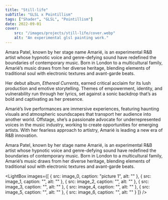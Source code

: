```yaml
---
title: "Still-life"
subTitle: "GLSL x Pointillism"
tags: ["Shader", "GLSL", "Pointillism"]
date: 2022-09-01
cover: 
    src: "/images/projects/still-life/cover.webp"
    alt: "An experimental glsl painting work."
---
```





Amara Patel, known by her stage name Amarié, is an experimental R&B artist whose hypnotic voice and genre-defying sound have redefined the boundaries of contemporary music. Born in London to a multicultural family, Amarié’s music draws from her diverse heritage, blending elements of traditional soul with electronic textures and avant-garde beats.

Her debut album, *Ethereal Currents*, earned critical acclaim for its lush production and emotive storytelling. Themes of empowerment, identity, and vulnerability run through her lyrics, set against a sonic backdrop that’s as bold and captivating as her presence.

Amarié’s live performances are immersive experiences, featuring haunting visuals and atmospheric soundscapes that transport her audience into another world. Offstage, she’s a passionate advocate for underrepresented voices in the music industry, working to create opportunities for emerging artists. With her fearless approach to artistry, Amarié is leading a new era of R&B innovation.


Amara Patel, known by her stage name Amarié, is an experimental R&B artist whose hypnotic voice and genre-defying sound have redefined the boundaries of contemporary music. Born in London to a multicultural family, Amarié’s music draws from her diverse heritage, blending elements of traditional soul with electronic textures and avant-garde beats.


<LightBox
  images={[
    { src: image_0, caption: "picture 1", alt: "" },
    { src: image_1, caption: "", alt: "" },
    { src: image_2, caption: "", alt: "" },
    { src: image_3, caption: "", alt: "" },
    { src: image_4, caption: "", alt: "" },
    { src: image_5, caption: "", alt: "" },
    { src: image_6, caption: "", alt: "" }
  ]}
/>